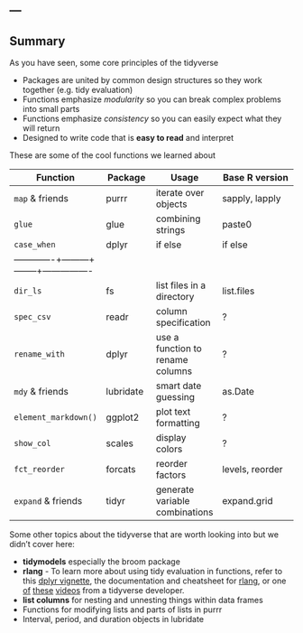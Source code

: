 ---
---

## Summary

As you have seen, some core principles of the tidyverse

* Packages are united by common design structures so they work together (e.g. tidy evaluation)
* Functions emphasize *modularity* so you can break complex problems into small parts
* Functions emphasize *consistency* so you can easily expect what they will return
* Designed to write code that is **easy to read** and interpret

These are some of the cool functions we learned about

| Function    | Package |  Usage    | Base R version |
|-------------+---------+--------+----------------|
| `map` & friends | purrr|  iterate over objects | sapply, lapply |
| `glue` | glue | combining strings | paste0 |
| `case_when` | dplyr | if else | if else |
|-------------+---------+--------+----------------|
| `dir_ls` | fs | list files in a directory | list.files |
| `spec_csv` | readr |  column specification  | ? |
| `rename_with` | dplyr | use a function to rename columns | ? |
| `mdy` & friends | lubridate | smart date guessing | as.Date |
| `element_markdown()` | ggplot2 | plot text formatting | ? |
| `show_col` | scales | display colors | ? |
| `fct_reorder` | forcats | reorder factors | levels, reorder |
| `expand` & friends | tidyr | generate variable combinations | expand.grid |

Some other topics about the tidyverse that are worth looking into but we didn't cover here:

* **tidymodels** especially the broom package
* **rlang** - To learn more about using tidy evaluation in functions, refer to this [dplyr vignette](https://dplyr.tidyverse.org/articles/programming.html#one-or-more-user-supplied-expressions), the documentation and cheatsheet for [rlang](https://rlang.r-lib.org/), or one [of](https://www.youtube.com/watch?v=nERXS3ssntw) [these](https://www.youtube.com/watch?v=2-gknoyjL3A) [videos](https://www.youtube.com/watch?v=2BXPLnLMTYo) from a tidyverse developer. 
* **list columns** for nesting and unnesting things within data frames
* Functions for modifying lists and parts of lists in purrr
* Interval, period, and duration objects in lubridate

